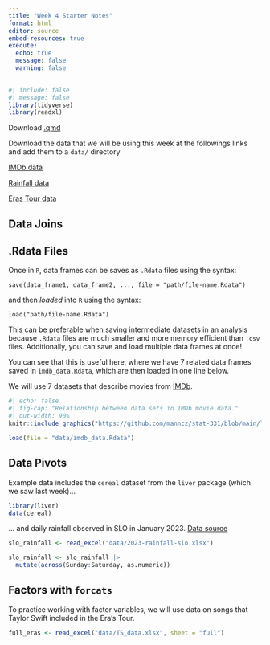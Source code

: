 ```yaml
---
title: "Week 4 Starter Notes"
format: html
editor: source
embed-resources: true
execute: 
  echo: true
  message: false
  warning: false
---
```



```r
#| include: false
#| message: false
library(tidyverse)
library(readxl)
```

Download [.qmd]("W4_starts_notes.qmd")

::: callout-warning
Download the data that we will be using this week at the followings links and add them to a `data/` directory

[IMDb data]("data/imdb_data.Rdata")

[Rainfall data]("data/2023-rainfall-slo.xlsx")

[Eras Tour data]("data/TS_data.xlsx")
:::



## Data Joins


::: {.callout-tip collapse="true"}
## .Rdata Files

Once in `R`, data frames can be saves as `.Rdata` files using the syntax:

`save(data_frame1, data_frame2, ..., file = "path/file-name.Rdata")`

and then *loaded* into `R` using the syntax:

`load("path/file-name.Rdata")`

This can be preferable when saving intermediate datasets in an analysis because `.Rdata` files are much smaller and more memory efficient than `.csv` files. Additionally, you can save and load multiple data frames at once!

You can see that this is useful here, where we have 7 related data frames saved in `imdb_data.Rdata`, which are then loaded in one line below.
::: 

We will use 7 datasets that describe movies from [IMDb](https://www.imdb.com/). 

```r
#| echo: false
#| fig-cap: "Relationship between data sets in IMDb movie data."
#| out-width: 90%
knitr::include_graphics("https://github.com/manncz/stat-331/blob/main/lecture_slides/W4_joins/images/imdb_relational.png?raw=true")
```


```r
load(file = "data/imdb_data.Rdata")
```





## Data Pivots

Example data includes the `cereal` dataset from the `liver` package (which we saw last week)...

```r
library(liver)
data(cereal)
```

... and daily rainfall observed in SLO in January 2023. 
[Data source](cesanluisobispo.ucanr.edu)


```r
slo_rainfall <- read_excel("data/2023-rainfall-slo.xlsx")

slo_rainfall <- slo_rainfall |> 
  mutate(across(Sunday:Saturday, as.numeric))
```


## Factors with `forcats`

To practice working with factor variables, we will use data on songs that Taylor Swift included in the Era's Tour.

```r
full_eras <- read_excel("data/TS_data.xlsx", sheet = "full")
```
